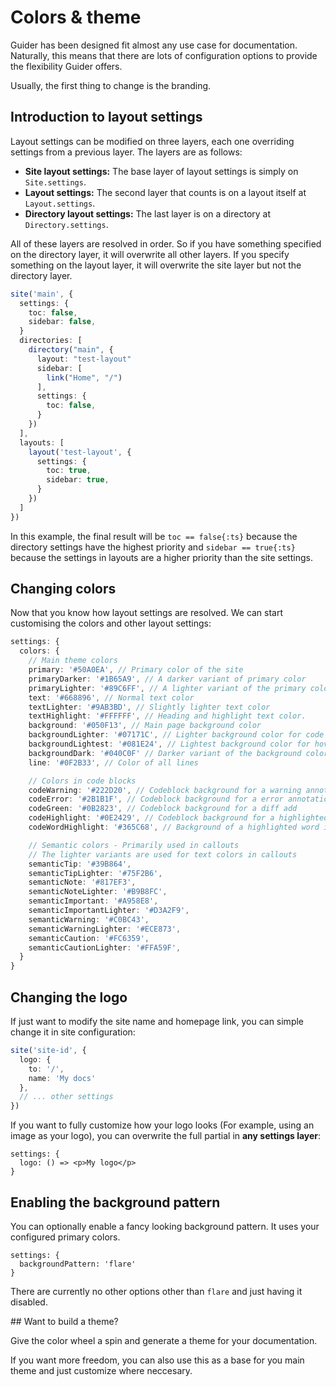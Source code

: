 
# Colors & theme

Guider has been designed fit almost any use case for documentation.
Naturally, this means that there are lots of configuration options to provide the flexibility Guider offers.

Usually, the first thing to change is the branding.

## Introduction to layout settings

Layout settings can be modified on three layers, each one overriding settings from a previous layer. The layers are as follows:
- **Site layout settings:** The base layer of layout settings is simply on `Site.settings`.
- **Layout settings:** The second layer that counts is on a layout itself at `Layout.settings`.
- **Directory layout settings:** The last layer is on a directory at `Directory.settings`.

All of these layers are resolved in order. So if you have something specified on the directory layer, it will overwrite all other layers.
If you specify something on the layout layer, it will overwrite the site layer but not the directory layer.

```ts title="Layer examples"
site('main', {
  settings: {
    toc: false,
    sidebar: false,
  }
  directories: [
    directory("main", {
      layout: "test-layout"
      sidebar: [
        link("Home", "/")
      ],
      settings: {
        toc: false,
      }
    })
  ],
  layouts: [
    layout('test-layout', {
      settings: {
        toc: true,
        sidebar: true,
      }
    })
  ]
})
```

In this example, the final result will be `toc == false{:ts}` because the directory settings have the highest priority and `sidebar == true{:ts}` because the settings in layouts are a higher priority than the site settings.

## Changing colors

Now that you know how layout settings are resolved. We can start customising the colors and other layout settings:

```ts
settings: {
  colors: {
    // Main theme colors
    primary: '#50A0EA', // Primary color of the site
    primaryDarker: '#1B65A9', // A darker variant of primary color
    primaryLighter: '#89C6FF', // A lighter variant of the primary color
    text: '#668896', // Normal text color
    textLighter: '#9AB3BD', // Slightly lighter text color
    textHighlight: '#FFFFFF', // Heading and highlight text color.
    background: '#050F13', // Main page background color
    backgroundLighter: '#07171C', // Lighter background color for code blocks and such
    backgroundLightest: '#081E24', // Lightest background color for hover effects
    backgroundDark: '#040C0F' // Darker variant of the background color
    line: '#0F2B33', // Color of all lines

    // Colors in code blocks
    codeWarning: '#222D20', // Codeblock background for a warning annotation
    codeError: '#2B1B1F', // Codeblock background for a error annotation and diff remove
    codeGreen: '#0B2823', // Codeblock background for a diff add
    codeHighlight: '#0E2429', // Codeblock background for a highlighted line
    codeWordHighlight: '#365C68', // Background of a highlighted word in a codeblock

    // Semantic colors - Primarily used in callouts
    // The lighter variants are used for text colors in callouts
    semanticTip: '#39B864',
    semanticTipLighter: '#75F2B6',
    semanticNote: '#817EF3',
    semanticNoteLighter: '#B9B8FC',
    semanticImportant: '#A958E8',
    semanticImportantLighter: '#D3A2F9',
    semanticWarning: '#C0BC43',
    semanticWarningLighter: '#ECE873',
    semanticCaution: '#FC6359',
    semanticCautionLighter: '#FFA59F',
  }
}
```

## Changing the logo

If just want to modify the site name and homepage link, you can simple change it in site configuration:
```ts
site('site-id', {
  logo: {
    to: '/',
    name: 'My docs'
  },
  // ... other settings
})
```

If you want to fully customize how your logo looks (For example, using an image as your logo), you can overwrite the full partial in **any settings layer**:
```tsx
settings: {
  logo: () => <p>My logo</p>
}
```


## Enabling the background pattern

You can optionally enable a fancy looking background pattern. It uses your configured primary colors.

```tsx
settings: {
  backgroundPattern: 'flare'
}
```

There are currently no other options other than `flare` and just having it disabled.


<ThemerContainer>
  ## Want to build a theme?

  Give the color wheel a spin and generate a theme for your documentation.

  If you want more freedom, you can also use this as a base for you main theme and just customize where neccesary.
</ThemerContainer>
